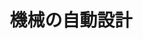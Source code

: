 ﻿---
title: "機械の自動設計"
category: "その他"
vol: 21
interviewee: "横山 正明 "
url: ""
tags: []
pdf: "21-2.pdf"
career: ""
preface: "古来、人々は生活をより豊かに快適にするためにいろいろな工夫を凝らしてきた。その歴史の中でも産業革命は大きな変曲点だったといえよう。以前は手作業で造られてきたものも、その仕組みがどうであれ、機械を用いて大量生産が行われたのである。もちろん、そのような機械は紛れもなく人間が設計したものであった。ところが近年のコンピュータ技術の発展でそのような機械の設計もコンピュータという機械が行うようになってきた。今回はこのようにコンピュータを用いた自動設計を研究されている横山を長津田キャン21-2.pdfに伺った。"
---
